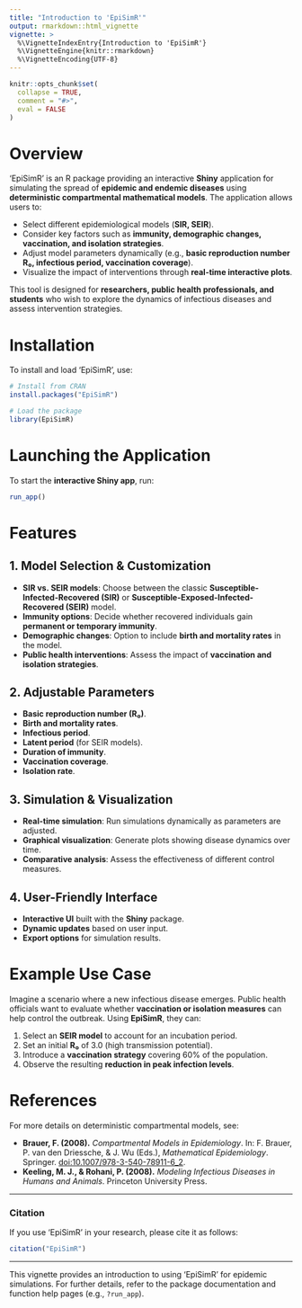 ```yaml
---
title: "Introduction to 'EpiSimR'"
output: rmarkdown::html_vignette
vignette: >
  %\VignetteIndexEntry{Introduction to 'EpiSimR'}
  %\VignetteEngine{knitr::rmarkdown}
  %\VignetteEncoding{UTF-8}
---
```


```r
knitr::opts_chunk$set(
  collapse = TRUE,
  comment = "#>",
  eval = FALSE
)
```

# Overview

'EpiSimR' is an R package providing an interactive **Shiny** application for simulating the spread of **epidemic and endemic diseases** using **deterministic compartmental mathematical models**. The application allows users to:

-   Select different epidemiological models (**SIR, SEIR**).
-   Consider key factors such as **immunity, demographic changes, vaccination, and isolation strategies**.
-   Adjust model parameters dynamically (e.g., **basic reproduction number R₀, infectious period, vaccination coverage**).
-   Visualize the impact of interventions through **real-time interactive plots**.

This tool is designed for **researchers, public health professionals, and students** who wish to explore the dynamics of infectious diseases and assess intervention strategies.

# Installation

To install and load 'EpiSimR', use:

```r
# Install from CRAN
install.packages("EpiSimR")

# Load the package
library(EpiSimR)
```

# Launching the Application

To start the **interactive Shiny app**, run:

```r
run_app()
```

# Features

## 1. Model Selection & Customization

-   **SIR vs. SEIR models**: Choose between the classic **Susceptible-Infected-Recovered (SIR)** or **Susceptible-Exposed-Infected-Recovered (SEIR)** model.
-   **Immunity options**: Decide whether recovered individuals gain **permanent or temporary immunity**.
-   **Demographic changes**: Option to include **birth and mortality rates** in the model.
-   **Public health interventions**: Assess the impact of **vaccination and isolation strategies**.

## 2. Adjustable Parameters

-   **Basic reproduction number (R₀)**.
-   **Birth and mortality rates**.
-   **Infectious period**.
-   **Latent period** (for SEIR models).
-   **Duration of immunity**.
-   **Vaccination coverage**.
-   **Isolation rate**.

## 3. Simulation & Visualization

-   **Real-time simulation**: Run simulations dynamically as parameters are adjusted.
-   **Graphical visualization**: Generate plots showing disease dynamics over time.
-   **Comparative analysis**: Assess the effectiveness of different control measures.

## 4. User-Friendly Interface

-   **Interactive UI** built with the **Shiny** package.
-   **Dynamic updates** based on user input.
-   **Export options** for simulation results.

# Example Use Case

Imagine a scenario where a new infectious disease emerges. Public health officials want to evaluate whether **vaccination or isolation measures** can help control the outbreak. Using **EpiSimR**, they can:

1.  Select an **SEIR model** to account for an incubation period.
2.  Set an initial **R₀** of 3.0 (high transmission potential).
3.  Introduce a **vaccination strategy** covering 60% of the population.
4.  Observe the resulting **reduction in peak infection levels**.

# References

For more details on deterministic compartmental models, see:

-   **Brauer, F. (2008).** *Compartmental Models in Epidemiology*. In: F. Brauer, P. van den Driessche, & J. Wu (Eds.), *Mathematical Epidemiology*. Springer. <doi:10.1007/978-3-540-78911-6_2>.
-   **Keeling, M. J., & Rohani, P. (2008).** *Modeling Infectious Diseases in Humans and Animals*. Princeton University Press.

------------------------------------------------------------------------

### Citation

If you use 'EpiSimR' in your research, please cite it as follows:

``` r
citation("EpiSimR")
```

------------------------------------------------------------------------

This vignette provides an introduction to using 'EpiSimR' for epidemic simulations. For further details, refer to the package documentation and function help pages (e.g., `?run_app`).
